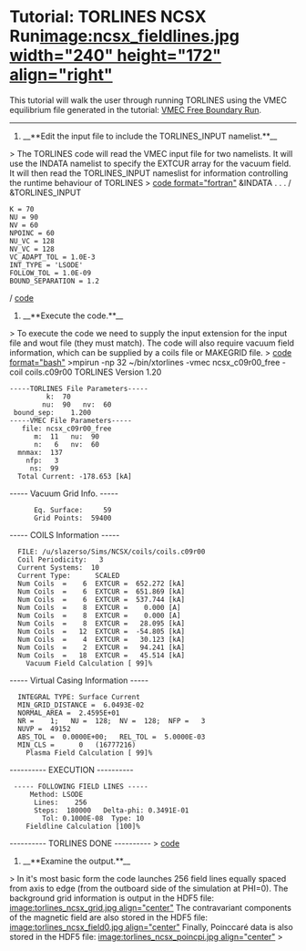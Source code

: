 =Tutorial: TORLINES NCSX Run[[image:ncsx_fieldlines.jpg width="240" height="172" align="right"]]= 
This tutorial will walk the user through running TORLINES using the VMEC equilibrium file generated in the tutorial: [[VMEC Free Boundary Run]].

----

# __**Edit the input file to include the TORLINES_INPUT namelist.**__
> The TORLINES code will read the VMEC input file for two namelists. It will use the INDATA namelist to specify the EXTCUR array for the vacuum field. It will then read the TORLINES_INPUT nameslist for information controlling the runtime behaviour of TORLINES
> [[code format="fortran"]]
&INDATA
.
.
.
/
&TORLINES_INPUT
 K = 70
 NU = 90
 NV = 60
 NPOINC = 60
 NU_VC = 128
 NV_VC = 128
 VC_ADAPT_TOL = 1.0E-3
 INT_TYPE = 'LSODE'
 FOLLOW_TOL = 1.0E-09
 BOUND_SEPARATION = 1.2
/
[[code]]
# __**Execute the code.**__
> To execute the code we need to supply the input extension for the input file and wout file (they must match). The code will also require vacuum field information, which can be supplied by a coils file or MAKEGRID file.
> [[code format="bash"]]
>mpirun -np 32 ~/bin/xtorlines -vmec ncsx_c09r00_free -coil coils.c09r00
TORLINES Version 1.20
 -----TORLINES File Parameters-----
          k:  70
         nu:  90   nv:  60
  bound_sep:    1.200
 -----VMEC File Parameters-----
    file: ncsx_c09r00_free
       m:  11   nu:  90
       n:   6   nv:  60
   mnmax:  137
     nfp:   3
      ns:  99
   Total Current: -178.653 [kA]
----- Vacuum Grid Info. -----
       Eq. Surface:     59
       Grid Points:  59400
----- COILS Information -----
   FILE: /u/slazerso/Sims/NCSX/coils/coils.c09r00
   Coil Periodicity:   3
   Current Systems:  10
   Current Type:      SCALED
   Num Coils  =    6  EXTCUR =  652.272 [kA]
   Num Coils  =    6  EXTCUR =  651.869 [kA]
   Num Coils  =    6  EXTCUR =  537.744 [kA]
   Num Coils  =    8  EXTCUR =    0.000 [A]
   Num Coils  =    8  EXTCUR =    0.000 [A]
   Num Coils  =    8  EXTCUR =   28.095 [kA]
   Num Coils  =   12  EXTCUR =  -54.805 [kA]
   Num Coils  =    4  EXTCUR =   30.123 [kA]
   Num Coils  =    2  EXTCUR =   94.241 [kA]
   Num Coils  =   18  EXTCUR =   45.514 [kA]
     Vacuum Field Calculation [ 99]% 
----- Virtual Casing Information -----
   INTEGRAL TYPE: Surface Current
   MIN_GRID_DISTANCE =  6.0493E-02
   NORMAL_AREA =  2.4595E+01
   NR =    1;   NU =  128;  NV =  128;  NFP =   3
   NUVP =  49152
   ABS_TOL =  0.0000E+00;   REL_TOL =  5.0000E-03
   MIN_CLS =      0   (16777216)
     Plasma Field Calculation [ 99]% 
---------- EXECUTION ----------
  ----- FOLLOWING FIELD LINES -----
      Method: LSODE
       Lines:    256
       Steps:  180000   Delta-phi: 0.3491E-01
         Tol: 0.1000E-08  Type: 10
     Fieldline Calculation [100]% 
---------- TORLINES DONE ----------              
>                                                                   
[[code]]
# __**Examine the output.**__
> In it's most basic form the code launches 256 field lines equally spaced from axis to edge (from the outboard side of the simulation at PHI=0). The background grid information is output in the HDF5 file:
[[image:torlines_ncsx_grid.jpg align="center"]]
The contravariant components of the magnetic field are also stored in the HDF5 file:
[[image:torlines_ncsx_field0.jpg align="center"]]
Finally, Poinccaré data is also stored in the HDF5 file:
[[image:torlines_ncsx_poincpi.jpg align="center"]]
> 